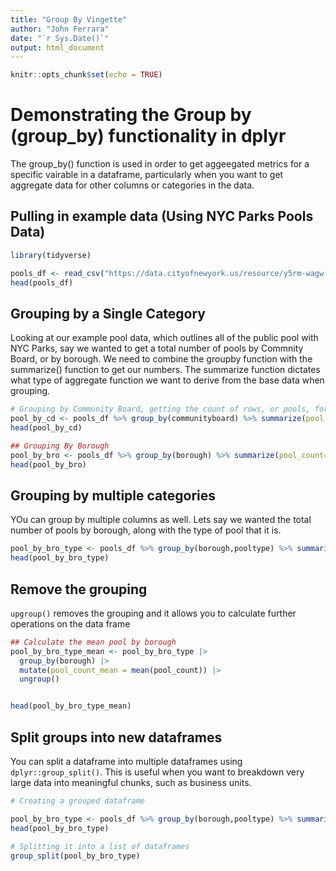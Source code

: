 ```yaml
---
title: "Group By Vingette"
author: "John Ferrara"
date: "`r Sys.Date()`"
output: html_document
---
```


```r
knitr::opts_chunk$set(echo = TRUE)
```

# Demonstrating the Group by (group_by) functionality in dplyr
The group_by() function is used in order to get aggeegated metrics for a specific vairable in a dataframe, particularly when you want to get aggregate data for other columns or categories in the data.

## Pulling in example data (Using NYC Parks Pools Data)

```r
library(tidyverse)

pools_df <- read_csv("https://data.cityofnewyork.us/resource/y5rm-wagw.csv")
head(pools_df)
```
## Grouping by a Single Category
Looking at our example pool data, which outlines all of the public pool with NYC Parks, say we wanted to get a total number of pools by Commnity Board, or by borough. We need to combine the groupby function with the summarize() function to get our numbers. The summarize function dictates what type of aggregate function we want to derive from the base data when grouping.
```r
# Grouping by Community Board, getting the count of rows, or pools, for each Cmm. Board
pool_by_cd <- pools_df %>% group_by(communityboard) %>% summarize(pool_count=n())
head(pool_by_cd)

## Grouping By Borough 
pool_by_bro <- pools_df %>% group_by(borough) %>% summarize(pool_count=n())
head(pool_by_bro)

```

## Grouping by multiple categories

YOu can group by multiple columns as well. Lets say we wanted the total number of pools by borough, along with the type of pool that it is. 

```r
pool_by_bro_type <- pools_df %>% group_by(borough,pooltype) %>% summarize(pool_count=n())
head(pool_by_bro_type)

```

## Remove the grouping
`upgroup()` removes the grouping and it allows you to calculate further operations on the data frame

```r

## Calculate the mean pool by borough
pool_by_bro_type_mean <- pool_by_bro_type |> 
  group_by(borough) |> 
  mutate(pool_count_mean = mean(pool_count)) |>   
  ungroup() 


head(pool_by_bro_type_mean)


```

## Split groups into new dataframes

You can split a dataframe into multiple dataframes using `dplyr::group_split()`. This is useful when you want to breakdown very large data into meaningful chunks, such as business units.

```r
# Creating a grouped dataframe

pool_by_bro_type <- pools_df %>% group_by(borough,pooltype) %>% summarize(pool_count=n())
head(pool_by_bro_type)

# Splitting it into a list of dataframes
group_split(pool_by_bro_type)
```